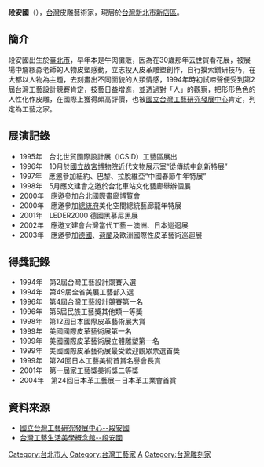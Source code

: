 {{更新|time=2019-02-07T14:26:06+00:00}}

'''段安國'''（{{bd|1963年||||}}），[[台灣|台灣]]皮雕藝術家，現居於[[台灣|台灣]][[新北市|新北市]][[新店區|新店區]]。
==簡介==
段安國出生於[[臺北市|臺北市]]，早年本是牛肉攤販，因為在30歲那年去世貿看花展，被展場中詹繆淼老師的人物皮塑感動，立志投入皮革雕塑創作，自行摸索鑽研技巧，在大都以人物為主題，去刻畫出不同面貌的人類情感，1994年時初試啼聲便受到第2屆台灣工藝設計競賽肯定，技藝日益增進，並透過對「人」的觀察，把形形色色的人性化作皮雕，在國際上獲得頗高評價，也被[[國立台灣工藝研究發展中心|國立台灣工藝研究發展中心]]肯定，列定為工藝之家。

==展演記錄== 
*1995年　台北世貿國際設計展（ICSID）工藝區展出 
*1996年　10月於[[國立故宮博物院|國立故宮博物院]]近代文物展示室“從傳統中創新特展” 
*1997年　應邀參加紐約、巴黎、拉脫維亞“中國春節牛年特展” 
*1998年　5月應文建會之邀於台北車站文化藝廊舉辦個展 
*2000年　應邀參加台北國際畫廊博覽會 
*2000年　應邀參加[[總統府|總統府]]美化空間總統藝廊龍年特展 
*2001年　LEDER2000 德國黑慕尼黑展 
*2002年　應邀文建會台灣當代工藝－澳洲、日本巡迴展 
*2003年　應邀參加[[德國|德國]]、[[荷蘭|荷蘭]]及歐洲國際性皮革藝術巡迴展
==得獎記錄== 
*1994年　第2屆台灣工藝設計競賽入選 
*1994年　第49屆全省美展工藝部入選 
*1996年　第4屆台灣工藝設計競賽第一名 
*1996年　第5屆民族工藝獎其他類一等獎 
*1998年　第12回日本國際皮革藝術展大賞 
*1999年　美國國際皮革藝術展第一名 
*1999年　美國國際皮革藝術展立體雕塑第一名 
*1999年　美國國際皮革藝術展最受歡迎觀眾票選首獎 
*1999年　第24回日本工藝美術首賞名譽會長賞 
*2001年　第一屆家工藝獎美術獎二等獎 
*2004年　第24回日本革工藝展－日本革工業會首賞 
== 資料來源 ==
* [http://www.ntcri.gov.tw/zh-tw/House/Content.aspx?Para=48&Control=10 國立台灣工藝研究發展中心--段安國]{{dead link|date=2018年3月 |bot=InternetArchiveBot |fix-attempted=yes }}
* [http://www2.ntcri.gov.tw/tlc/html/workshop-d.asp?id=90 台灣工藝生活美學概念館--段安國]{{dead link|date=2018年3月 |bot=InternetArchiveBot |fix-attempted=yes }}

[[Category:台北市人|Category:台北市人]]
[[Category:台灣工藝家|Category:台灣工藝家]]
[[Category:段姓|A]]
[[Category:台灣雕刻家|Category:台灣雕刻家]]